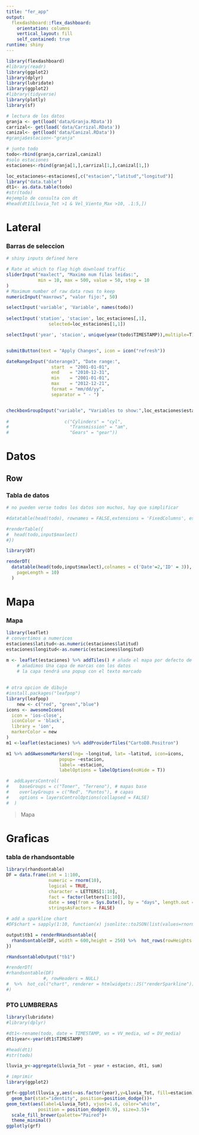 ```yaml
---
title: "fer_app"
output: 
  flexdashboard::flex_dashboard:
    orientation: columns
    vertical_layout: fill
    self_contained: true
runtime: shiny
---
```


```r
library(flexdashboard)
#library(readr)
library(ggplot2)
library(dplyr)
library(lubridate)
library(ggplot2)
#library(tidyverse)
library(plotly)
library(sf)
```

```r
# lectura de los datos
granja <- get(load('data/Granja.RData'))
carrizal<- get(load('data/Carrizal.RData'))
canizal<- get(load('data/Canizal.RData'))
#granja$estacion<-"granja"

# junto todo
todo<-rbind(granja,carrizal,canizal)
#solo estaciones
estaciones<-rbind(granja[1,],carrizal[1,],canizal[1,])

loc_estaciones<-estaciones[,c("estacion","latitud","longitud")]
library("data.table")
dt1<- as.data.table(todo)
#str(todo)
#ejemplo de consulta con dt
#head(dt1[Lluvia_Tot >1 & Vel_Viento_Max >10, .1:5,])
```

Lateral {.sidebar}
=====================================

### Barras de seleccion

```r
# shiny inputs defined here

# Rate at which to flag high download traffic
sliderInput("maxlect", "Maximo num filas leidas:",
            min = 10, max = 500, value = 50, step = 10
)
# Maximum number of raw data rows to keep
numericInput("maxrows", "valor fijo:", 50)

selectInput('variable', 'Variable', names(todo))
    
selectInput('station', 'stacion', loc_estaciones[,1],
                selected=loc_estaciones[1,1])

selectInput('year', 'stacion', unique(year(todo$TIMESTAMP)),multiple=T)


submitButton(text = "Apply Changes", icon = icon("refresh"))

dateRangeInput("daterange3", "Date range:",
                 start  = "2001-01-01",
                 end    = "2010-12-31",
                 min    = "2001-01-01",
                 max    = "2012-12-21",
                 format = "mm/dd/yy",
                 separator = " - ")


checkboxGroupInput("variable", "Variables to show:",loc_estaciones$estacion)
                   
#                     c("Cylinders" = "cyl",
#                       "Transmission" = "am",
#                       "Gears" = "gear")) 
```

Datos
===========================

Row
-------------------------------------

### Tabla de datos

```r
# no pueden verse todos los datos son muchos, hay que simplificar

#datatable(head(todo), rownames = FALSE,extensions = 'FixedColumns', escape=TRUE, options= list(bPaginate = TRUE, dom = 't',buttons = c('excel')))

#renderTable({
#  head(todo,input$maxlect)
#})

library(DT)

renderDT(
  datatable(head(todo,input$maxlect),colnames = c('Date'=2,'ID' = 3)), options = list(
    pageLength = 10)
  )
```


Mapa
===========================

### Mapa

```r
library(leaflet)
# convertimos a numericos
estaciones$latitud<-as.numeric(estaciones$latitud)
estaciones$longitud<-as.numeric(estaciones$longitud)

m <- leaflet(estaciones) %>% addTiles() # añade el mapa por defecto de OpenStreetMap
    # añadimos Una capa de marcas con los datos 
    # la capa tendrá una popup con el texto marcado
    
    
# otra opcion de dibujo    
#install.packages("leafpop")
library(leafpop)
    new <- c("red", "green","blue")
icons <- awesomeIcons(
  icon = 'ios-close',
  iconColor = 'black',
  library = 'ion',
  markerColor = new
)    
m1 <-leaflet(estaciones) %>% addProviderTiles("CartoDB.Positron") 

m1 %>% addAwesomeMarkers(lng= ~longitud, lat= ~latitud, icon=icons,
                    popup= ~estacion,
                    label= ~estacion,
                    labelOptions = labelOptions(noHide = T))  

#  addLayersControl(
#    baseGroups = c("Toner", "Terreno"), # mapas base
#    overlayGroups = c("Red", "Puntos"), # capas
#    options = layersControlOptions(collapsed = FALSE)
#  )
```

> Mapa 


Graficas
===========================


### tabla de rhandsontable

```r
library(rhandsontable)
DF = data.frame(int = 1:100,
                numeric = rnorm(10),
                logical = TRUE,
                character = LETTERS[1:10],
                fact = factor(letters[1:10]),
                date = seq(from = Sys.Date(), by = "days", length.out = 10),
                stringsAsFactors = FALSE)

# add a sparkline chart
#DF$chart = sapply(1:10, function(x) jsonlite::toJSON(list(values=rnorm(10))))

output$tb1 = renderRHandsontable({
  rhandsontable(DF, width = 600,height = 250) %>%  hot_rows(rowHeights = 50, fixedRowsTop = 1)
})

rHandsontableOutput("tb1") 

#renderDT(                                                   
#rhandsontable(DF)
              #, rowHeaders = NULL) 
#  %>%  hot_col("chart", renderer = htmlwidgets::JS("renderSparkline"))
#)

```


### PTO LUMBRERAS
```r
library(lubridate)
#library(dplyr)

#dt1<-rename(todo, date = TIMESTAMP, ws = VV_media, wd = DV_media)
dt1$year<-year(dt1$TIMESTAMP)

#head(dt1)
#str(todo)

lluvia_y<-aggregate(Lluvia_Tot ~ year + estacion, dt1, sum)

# imprimir
library(ggplot2)

grf<-ggplot(lluvia_y,aes(x=as.factor(year),y=Lluvia_Tot, fill=estacion)) +
  geom_bar(stat="identity", position=position_dodge())+
geom_text(aes(label=Lluvia_Tot), vjust=1.6, color="white",
            position = position_dodge(0.9), size=3.5)+
  scale_fill_brewer(palette="Paired")+
  theme_minimal()
ggplotly(grf)
```


